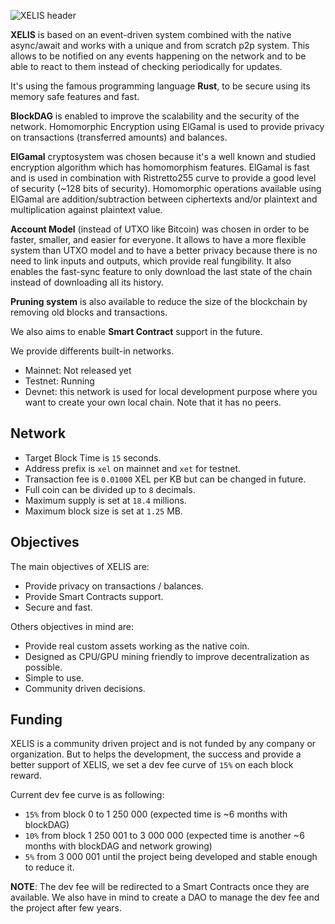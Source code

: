 ![XELIS header](/header.png)

**XELIS** is based on an event-driven system combined with the native async/await and works with a unique and from scratch p2p system.
This allows to be notified on any events happening on the network and to be able to react to them instead of checking periodically for updates.

It's using the famous programming language **Rust**, to be secure using its memory safe features and fast.

**BlockDAG** is enabled to improve the scalability and the security of the network.
Homomorphic Encryption using ElGamal is used to provide privacy on transactions (transferred amounts) and balances.

**ElGamal** cryptosystem was chosen because it's a well known and studied encryption algorithm which has homomorphism features.
ElGamal is fast and is used in combination with Ristretto255 curve to provide a good level of security (~128 bits of security).
Homomorphic operations available using ElGamal are addition/subtraction between ciphertexts and/or plaintext and multiplication against plaintext value.

**Account Model** (instead of UTXO like Bitcoin) was chosen in order to be faster, smaller, and easier for everyone.
It allows to have a more flexible system than UTXO model and to have a better privacy because there is no need to link inputs and outputs, which provide real fungibility.
It also enables the fast-sync feature to only download the last state of the chain instead of downloading all its history.

**Pruning system** is also available to reduce the size of the blockchain by removing old blocks and transactions.

We also aims to enable **Smart Contract** support in the future.

We provide differents built-in networks.

- Mainnet: Not released yet
- Testnet: Running
- Devnet: this network is used for local development purpose where you want to create your own local chain. Note that it has no peers.

## Network

- Target Block Time is `15` seconds.
- Address prefix is `xel` on mainnet and `xet` for testnet.
- Transaction fee is `0.01000` XEL per KB but can be changed in future.
- Full coin can be divided up to `8` decimals.
- Maximum supply is set at `18.4` millions.
- Maximum block size is set at `1.25` MB.

## Objectives

The main objectives of XELIS are:
- Provide privacy on transactions / balances.
- Provide Smart Contracts support.
- Secure and fast.

Others objectives in mind are:

- Provide real custom assets working as the native coin.
- Designed as CPU/GPU mining friendly to improve decentralization as possible.
- Simple to use.
- Community driven decisions.

## Funding

XELIS is a community driven project and is not funded by any company or organization.
But to helps the development, the success and provide a better support of XELIS, we set a dev fee curve of `15%` on each block reward.

Current dev fee curve is as following:
- `15%` from block 0 to 1 250 000 (expected time is ~6 months with blockDAG)
- `10%` from block 1 250 001 to 3 000 000 (expected time is another ~6 months with blockDAG and network growing)
- `5%` from 3 000 001 until the project being developed and stable enough to reduce it.

**NOTE**: The dev fee will be redirected to a Smart Contracts once they are available.
We also have in mind to create a DAO to manage the dev fee and the project after few years.